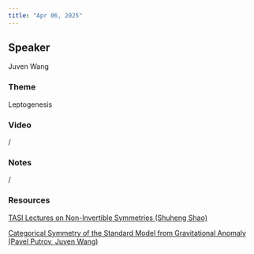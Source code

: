 ```yaml
---
title: "Apr 06, 2025"
---
```


## Speaker
Juven Wang

### Theme
Leptogenesis

### Video  
/

### Notes  
/

### Resources  
[TASI Lectures on Non-Invertible Symmetries (Shuheng Shao)](https://drive.google.com/file/d/1mfzg47JFeJBm60-1oN9k4S3Y1Pi0IIV_/view?usp=sharing)

[Categorical Symmetry of the Standard Model from Gravitational Anomaly (Pavel Putrov, Juven Wang)](https://drive.google.com/file/d/1l83vdiDGa7VGnPchMsO1e5hspgEKcM0I/view?usp=sharing)